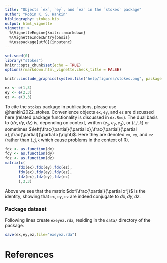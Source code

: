 ```yaml
---
title: "Objects `ex`, `ey`, and `ez` in the `stokes` package"
author: "Robin K. S. Hankin"
bibliography: stokes.bib
output: html_vignette
vignette: >
  %\VignetteEngine{knitr::rmarkdown}
  %\VignetteIndexEntry{basis}
  %\usepackage[utf8]{inputenc}
---
```


```r
set.seed(0)
library("stokes")
knitr::opts_chunk$set(echo = TRUE)
options(rmarkdown.html_vignette.check_title = FALSE)
```

```r
knitr::include_graphics(system.file("help/figures/stokes.png", package = "stokes"))
```


```r
ex <- e(1,3)
ey <- e(2,3)
ez <- e(3,3)
```

To cite the `stokes` package in publications, please use
@hankin2022_stokes.  Convenience objects `ex`, `ey`, and `ez` are
discussed here (related package functionality is discussed in
`dx.Rmd`).  The dual basis to $(dx,dy,dz)$ is, depending on context,
written $(e_x,e_y,e_z)$, or $(i,j,k)$ or sometimes
$\left(\frac{\partial}{\partial x},\frac{\partial}{\partial
x},\frac{\partial}{\partial x}\right)$.  Here they are denoted `ex`,
`ey`, and `ez` (rather than `i`,`j`,`k` which cause problems in the
context of R).


```r
fdx <- as.function(dx)
fdy <- as.function(dy)
fdz <- as.function(dz)
matrix(c(
      fdx(ex),fdx(ey),fdx(ez),
      fdy(ex),fdy(ey),fdy(ez),
      fdz(ex),fdz(ey),fdz(ez)
      ),3,3)
```

Above we see that the matrix $dx^i\frac{\partial}{\partial x^j}$ is
the identity, showing that `ex`, `ey`, `ez` are indeed conjugate to
$dx,dy,dz$.

### Package dataset

Following lines create `exeyez.rda`, residing in the `data/` directory of
the package.

```r
save(ex,ey,ez,file="exeyez.rda")
```

# References
